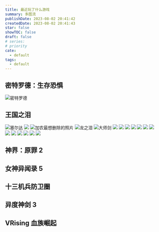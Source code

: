 ```yaml
---
title: 最近玩了什么游戏
summary: 多图流
publishDate: 2023-08-02 20:41:42
createdDate: 2023-08-02 20:41:43
star: false
showTOC: false
draft: false
# series:
# priority
cate:
  - default
tags:
  - default
---
```


## 密特罗德：生存恐惧

![密特罗德](https://img.travismtg.com/2023/08/858215ccce3475e1205821f7077f564b.jpg)

## 王国之泪

![塞尔达](https://img.travismtg.com/2023/08/fcfe2598028a3fb15cfafbd6b582b545.jpg)
![](https://img.travismtg.com/2023/08/fbea7542f2fcbc974eaf787277e4a76f.jpg)
![加农最想删除的照片](https://img.travismtg.com/2023/08/0cc8c54d05f766a40a8a2c7bcf94bd76.jpg)
![龙之泪](https://img.travismtg.com/2023/08/ce631387095ab787ec1ee5fb0f2f9fcb.jpg)
![大师剑](https://img.travismtg.com/2023/08/addf7b1dcc8867485fce7729ac7e9b7d.jpg)
![](https://img.travismtg.com/2023/08/ca1c5c2c7d48b4db71648f871d6b6047.jpg)
![](https://img.travismtg.com/2023/08/740a093d19ae9e5b6390b3b6f3e846fc.jpg)
![](https://img.travismtg.com/2023/08/4c9378cdd22d121194720ad5c0c54944.jpg)
![](https://img.travismtg.com/2023/08/cbec2b5103577cd91848e824e1d94bde.jpg)
![](https://img.travismtg.com/2023/08/9bed8d732bcce13033831d9b519361bf.jpg)
![](https://img.travismtg.com/2023/08/cdf045e5e8ee87f54e7859977ee08020.jpg)
![](https://img.travismtg.com/2023/08/72cc9f9477eb2d3c47b5beaf73a62846.jpg)
![](https://img.travismtg.com/2023/08/d58e605bd10f7ffe404ed38be6192f11.jpg)
![](https://img.travismtg.com/2023/08/cd492adc0dc4e7704b4ff6b0324a8405.jpg)
![](https://img.travismtg.com/2023/08/75628f4cc9c1eefa2e2f2a979baa792a.jpg)
![](https://img.travismtg.com/2023/08/0574876fb0d9dae8e02b94246347db7f.jpg)
![](https://img.travismtg.com/2023/08/fac19d96a8ea6aa4e384802747e19dc2.jpg)
![](https://img.travismtg.com/2023/08/133e297eed9280ee22e0d439f280b8ac.jpg)

## 神界：原罪 2

## 女神异闻录 5

## 十三机兵防卫圈

## 异度神剑 3

## VRising 血族崛起
